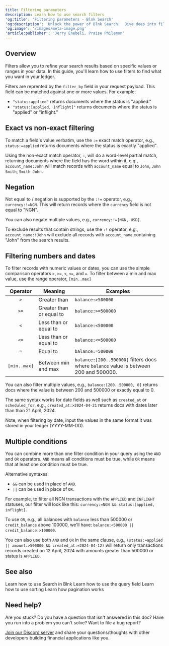 ```yaml
---
title: Filtering parameters
description: Learn how to use search filters
'og:title': 'Filtering parameters - Blnk Search'
'og:description': 'Unlock the power of Blnk Search!  Dive deep into filtering your ledger data with ease. Learn exact vs. non-exact matching, negation, filtering numbers & dates, and combining conditions with AND/OR operators. Find what you need, fast!'
'og:image': '/images/meta-image.png'
'article:publisher': 'Jerry Enebeli, Praise Philemon'
---
```


## Overview

Filters allow you to refine your search results based on specific values or ranges in your data. In this guide, you'll learn how to use filters to find what you want in your ledger.

Filters are reprented by the `filter_by` field in your request payload. This field can be matched against one or more values. For example:

- `"status:applied"` returns documents where the status is "applied."
- `"status:[applied, inflight]"` returns documents where the status is "applied" or "inflight."

## Exact vs non-exact filtering

To match a field's value verbatim, use the `:=` exact match operator, e.g., `status:=applied` returns documents where the status is exactly "applied".

Using the non-exact match operator, `:`, will do a word-level partial match, returning documents where the field has the word within it, e.g., `account_name:John` will match records with `account_name` equal to `John`, `John Smith`, `Smith John`.

## Negation

Not equal to / negation is supported by the `:!=` operator, e.g., `currency:!=NGN`. This will return records where the `currency` field is not equal to "NGN". 

You can also negate multiple values, e.g., `currency:!=[NGN, USD]`.

To exclude results that contain strings, use the `:!` operator, e.g., `account_name:!John` will exclude all records with `account_name` containing "John" from the search results.

## Filtering numbers and dates

To filter records with numeric values or dates, you can use the simple comparison operators `>`, `>=`, `<`, `<=`, and `=`. To filter between a min and max value, use the range operator, `[min..max]`

| Operator | Meaning | Examples |
| :---: | --- | ---
| `>` | Greater than | `balance:>500000`
| `>=` | Greater than or equal to | `balance:>=500000`
| `<` | Less than or equal to | `balance:<500000`
| `<=` | Less than or equal to | `balance:<=500000` 
| `=` | Equal to | `balance:=500000`
| `[min..max]` | Between min and max | `balance:[200..500000]` filters docs where `balance` value is between 200 and 500000.

You can also filter multiple values, e.g., `balance:[200..500000, 0]` returns docs where the value is between 200 and 500000 or exactly equal to 0.

The same syntax works for date fields as well such as `created_at` or `scheduled_for`, e.g., `created_at:>2024-04-21` returns docs with dates later than than 21 April, 2024. 

Note, when filtering by date, input the values in the same format it was stored in your ledger (YYYY-MM-DD).

## Multiple conditions

You can combine more than one filter condition in your query using the `AND` and `OR` operators. `AND` means all conditions must be true, while `OR` means that at least one condition must be true.

Alternative syntaxes:
- `&&` can be used in place of `AND`.
- `||` can be used in place of `OR`.

For example, to filter all NGN transactions with the `APPLIED` and `INFLIGHT` statuses, our filter will look like this: `currency:=NGN && status:[applied, inflight]`. 

To use `OR`, e.g., all balances with `balance` less than 500000 or `credit_balance` above 100000, we'll have: `balance:<500000 || credit_balance:>100000`.

You can also use both `AND` and `OR` in the same clause, e.g., `(status:=applied || amount:>500000 && created_at:=2024-04-12)` will return only transactions records created on 12 April, 2024 with amounts greater than 500000 or status is `APPLIED`.

## See also

<CardGroup>
    <Card title="Get started with Search" href="overview" icon="book-open-cover">
        Learn how to use Search in Blnk
    </Card>
    <Card title="Query parameters" href="query-parameters" icon="book-open-cover">
        Learn how to use the query field
    </Card>
    <Card title="Sorting parameters" href="sorting-parameters" icon="book-open-cover">
        Learn how to use sorting 
    </Card>
    <Card title="Pagination parameters" href="pagination-parameters" icon="book-open-cover">
        Learn how pagination works
    </Card>
</CardGroup>

## Need help?

Are you stuck? Do you have a question that isn't answered in this doc? Have you run into a problem you can't solve? Want to file a bug report?

[Join our Discord server](https://discord.gg/7WNv94zPpx) and share your questions/thoughts with other developers building financial applications like you.